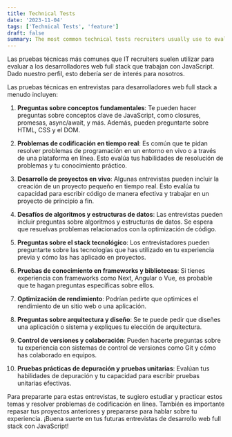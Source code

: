 ```yaml
---
title: Technical Tests
date: '2023-11-04'
tags: ['Technical Tests', 'feature']
draft: false
summary: The most common technical tests recruiters usually use to evaluate full stack web developers who work with JavaScript
---
```


Las pruebas técnicas más comunes que IT recruiters suelen utilizar para evaluar a los desarrolladores web full stack que trabajan con JavaScript. Dado nuestro perfil, esto debería ser de interés para nosotros.

Las pruebas técnicas en entrevistas para desarrolladores web full stack a menudo incluyen:

1. **Preguntas sobre conceptos fundamentales**: Te pueden hacer preguntas sobre conceptos clave de JavaScript, como closures, promesas, async/await, y más. Además, pueden preguntarte sobre HTML, CSS y el DOM.

2. **Problemas de codificación en tiempo real**: Es común que te pidan resolver problemas de programación en un entorno en vivo o a través de una plataforma en línea. Esto evalúa tus habilidades de resolución de problemas y tu conocimiento práctico.

3. **Desarrollo de proyectos en vivo**: Algunas entrevistas pueden incluir la creación de un proyecto pequeño en tiempo real. Esto evalúa tu capacidad para escribir código de manera efectiva y trabajar en un proyecto de principio a fin.

4. **Desafíos de algoritmos y estructuras de datos**: Las entrevistas pueden incluir preguntas sobre algoritmos y estructuras de datos. Se espera que resuelvas problemas relacionados con la optimización de código.

5. **Preguntas sobre el stack tecnológico**: Los entrevistadores pueden preguntarte sobre las tecnologías que has utilizado en tu experiencia previa y cómo las has aplicado en proyectos.

6. **Pruebas de conocimiento en frameworks y bibliotecas**: Si tienes experiencia con frameworks como Next, Angular o Vue, es probable que te hagan preguntas específicas sobre ellos.

7. **Optimización de rendimiento**: Podrían pedirte que optimices el rendimiento de un sitio web o una aplicación.

8. **Preguntas sobre arquitectura y diseño**: Se te puede pedir que diseñes una aplicación o sistema y expliques tu elección de arquitectura.

9. **Control de versiones y colaboración**: Pueden hacerte preguntas sobre tu experiencia con sistemas de control de versiones como Git y cómo has colaborado en equipos.

10. **Pruebas prácticas de depuración y pruebas unitarias**: Evalúan tus habilidades de depuración y tu capacidad para escribir pruebas unitarias efectivas.

Para prepararte para estas entrevistas, te sugiero estudiar y practicar estos temas y resolver problemas de codificación en línea. También es importante repasar tus proyectos anteriores y prepararse para hablar sobre tu experiencia. ¡Buena suerte en tus futuras entrevistas de desarrollo web full stack con JavaScript!